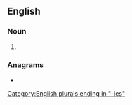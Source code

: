 ==English==

===Noun===
{{head|en|noun plural form}}

# {{plural of|barony|lang=en}}

===Anagrams===
* {{anagrams|en|a=abeinors|sea robin|searobin}}

[[Category:English plurals ending in "-ies"]]